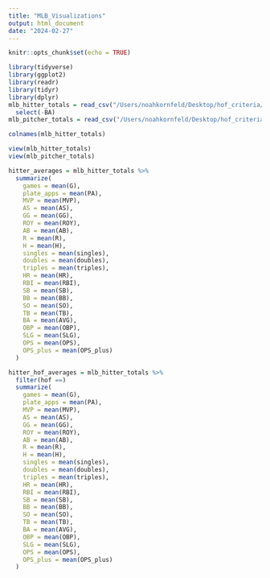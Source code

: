 ```yaml
---
title: "MLB_Visualizations"
output: html_document
date: "2024-02-27"
---
```


```r
knitr::opts_chunk$set(echo = TRUE)
```

```r
library(tidyverse)
library(ggplot2)
library(readr)
library(tidyr)
library(dplyr)
mlb_hitter_totals = read_csv("/Users/noahkornfeld/Desktop/hof_criteria/dataset_combination_code/final_datasets/hitters_combined.csv") %>% 
  select(-BA)
mlb_pitcher_totals = read_csv("/Users/noahkornfeld/Desktop/hof_criteria/dataset_combination_code/final_datasets/pitchers_final.csv")

colnames(mlb_hitter_totals)
```
```r
view(mlb_hitter_totals)
view(mlb_pitcher_totals)
```

```r
hitter_averages = mlb_hitter_totals %>% 
  summarize(
    games = mean(G),
    plate_apps = mean(PA),
    MVP = mean(MVP),
    AS = mean(AS),
    GG = mean(GG),
    ROY = mean(ROY),
    AB = mean(AB),
    R = mean(R),
    H = mean(H),
    singles = mean(singles),
    doubles = mean(doubles),
    triples = mean(triples),
    HR = mean(HR),
    RBI = mean(RBI),
    SB = mean(SB),
    BB = mean(BB),
    SO = mean(SO),
    TB = mean(TB),
    BA = mean(AVG),
    OBP = mean(OBP),
    SLG = mean(SLG),
    OPS = mean(OPS),
    OPS_plus = mean(OPS_plus)
  )

hitter_hof_averages = mlb_hitter_totals %>% 
  filter(hof ==)
  summarize(
    games = mean(G),
    plate_apps = mean(PA),
    MVP = mean(MVP),
    AS = mean(AS),
    GG = mean(GG),
    ROY = mean(ROY),
    AB = mean(AB),
    R = mean(R),
    H = mean(H),
    singles = mean(singles),
    doubles = mean(doubles),
    triples = mean(triples),
    HR = mean(HR),
    RBI = mean(RBI),
    SB = mean(SB),
    BB = mean(BB),
    SO = mean(SO),
    TB = mean(TB),
    BA = mean(AVG),
    OBP = mean(OBP),
    SLG = mean(SLG),
    OPS = mean(OPS),
    OPS_plus = mean(OPS_plus)
  )
```

